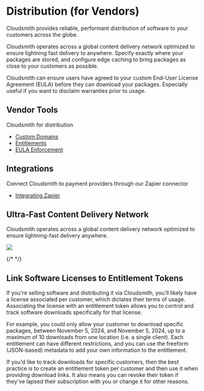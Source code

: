 

# Distribution (for Vendors)

Cloudsmith provides reliable, performant distribution of software to your customers across the globe.

Cloudsmith operates across a global content delivery network optimized to ensure lightning fast delivery to anywhere. Specify exactly where your packages are stored, and configure edge caching to bring packages as close to your customers as possible.

Cloudsmith can ensure users have agreed to your custom End-User License Agreement (EULA) before they can download your packages. Especially useful if you want to disclaim warranties prior to usage.

## Vendor Tools

Cloudsmith for distribution
<ul>
<li><a href="/software-distribution/broadcasts-custom-domain">Custom Domains</a></li>
<li><a href="/software-distribution/entitlement-tokens">Entitlements</a></li>
<li><a href="/software-distribution/eula">EULA Enforcement</a></li>
</ul>

## Integrations

Connect Cloudsmith to payment providers through our Zapier connector
<ul>
<li><a href="/integrations/integrating-with-zapier">Integrating Zapier</a></li>
</ul>


## Ultra-Fast Content Delivery Network

Cloudsmith operates across a global content delivery network optimized to ensure lightning-fast delivery anywhere.

<img src="https://files.readme.io/6a14392-CS_Map_showing_POPs.svg" />

{/* <BlockImage src={img}></BlockImage> */}

## Link Software Licenses to Entitlement Tokens

If you're selling software and distributing it via Cloudsmith, you'll likely have a license associated per customer, which dictates their terms of usage. Associating the license with an entitlement token allows you to control and track software downloads specifically for that license. 

For example, you could only allow your customer to download specific packages, between November 5, 2024, and November 5, 2024, up to a maximum of 10 downloads from one location (i.e. a single client). Each entitlement can have different restrictions, and you can use the freeform (JSON-based) metadata to add your own information to the entitlement.

If you'd like to track downloads for specific customers, then the best practice is to create an entitlement token per customer and then use it when providing download links. It also means you can revoke their token if they've lapsed their subscription with you or change it for other reasons.
